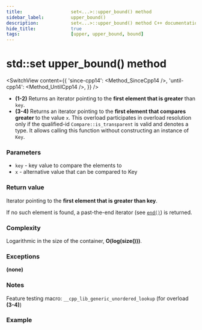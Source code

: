 ```yaml
---
title:					set<...>::upper_bound() method
sidebar_label:			upper_bound()
description:			set<...>::upper_bound() method C++ documentation
hide_title:				true
tags:					[upper, upper_bound, bound]
---
```




<!----------------- Codes ---------------------->

<!-- upper_bound() -->

# std::set upper_bound() method
 
<SwitchView content={{
    'since-cpp14': <Method_SinceCpp14 />,
    'until-cpp14': <Method_UntilCpp14 />,
    }} />

 - **(1-2)** Returns an iterator pointing to the **first element that is greater** than `key`.
 - **(3-4)** Returns an iterator pointing to the **first element that compares greater** to the value `x`.
    This overload participates in overload resolution only if the qualified-id `Compare::is_transparent` is valid and denotes a type.
    It allows calling this function without constructing an instance of `Key`.
 
### Parameters

 - `key` - key value to compare the elements to
 - `x` - alternative value that can be compared to Key

### Return value

Iterator pointing to the **first element that is greater than key**. 

If no such element is found, a past-the-end iterator (see [`end()`](/docs/std/containers/sets/set/end)) is returned.

### Complexity

Logarithmic in the size of the container, **O(log(size()))**.

### Exceptions

**(none)**

### Notes

Feature testing macro: `__cpp_lib_generic_unordered_lookup` (for overload **(3-4)**)

### Example

<ImproveSection />